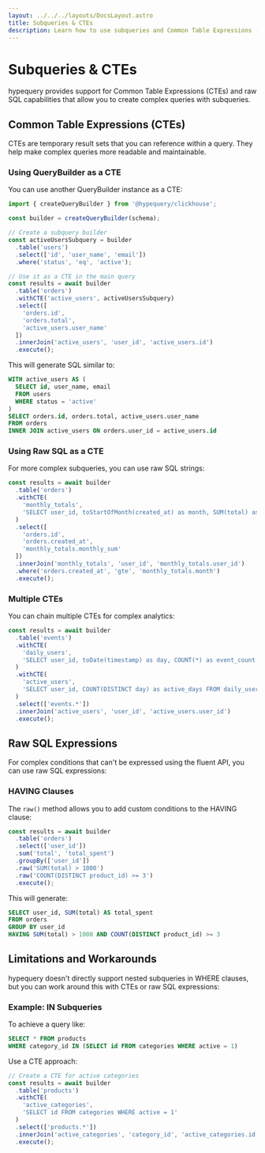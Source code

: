 ```yaml
---
layout: ../../../layouts/DocsLayout.astro
title: Subqueries & CTEs
description: Learn how to use subqueries and Common Table Expressions (CTEs) in hypequery
---
```


# Subqueries & CTEs

hypequery provides support for Common Table Expressions (CTEs) and raw SQL capabilities that allow you to create complex queries with subqueries.

## Common Table Expressions (CTEs)

CTEs are temporary result sets that you can reference within a query. They help make complex queries more readable and maintainable.

### Using QueryBuilder as a CTE

You can use another QueryBuilder instance as a CTE:

```typescript
import { createQueryBuilder } from '@hypequery/clickhouse';

const builder = createQueryBuilder(schema);

// Create a subquery builder
const activeUsersSubquery = builder
  .table('users')
  .select(['id', 'user_name', 'email'])
  .where('status', 'eq', 'active');

// Use it as a CTE in the main query
const results = await builder
  .table('orders')
  .withCTE('active_users', activeUsersSubquery)
  .select([
    'orders.id', 
    'orders.total', 
    'active_users.user_name'
  ])
  .innerJoin('active_users', 'user_id', 'active_users.id')
  .execute();
```

This will generate SQL similar to:

```sql
WITH active_users AS (
  SELECT id, user_name, email 
  FROM users 
  WHERE status = 'active'
) 
SELECT orders.id, orders.total, active_users.user_name 
FROM orders 
INNER JOIN active_users ON orders.user_id = active_users.id
```

### Using Raw SQL as a CTE

For more complex subqueries, you can use raw SQL strings:

```typescript
const results = await builder
  .table('orders')
  .withCTE(
    'monthly_totals',
    'SELECT user_id, toStartOfMonth(created_at) as month, SUM(total) as monthly_sum FROM orders GROUP BY user_id, month'
  )
  .select([
    'orders.id',
    'orders.created_at',
    'monthly_totals.monthly_sum'
  ])
  .innerJoin('monthly_totals', 'user_id', 'monthly_totals.user_id')
  .where('orders.created_at', 'gte', 'monthly_totals.month')
  .execute();
```

### Multiple CTEs

You can chain multiple CTEs for complex analytics:

```typescript
const results = await builder
  .table('events')
  .withCTE(
    'daily_users',
    'SELECT user_id, toDate(timestamp) as day, COUNT(*) as event_count FROM events GROUP BY user_id, day'
  )
  .withCTE(
    'active_users',
    'SELECT user_id, COUNT(DISTINCT day) as active_days FROM daily_users GROUP BY user_id HAVING active_days > 7'
  )
  .select(['events.*'])
  .innerJoin('active_users', 'user_id', 'active_users.user_id')
  .execute();
```

## Raw SQL Expressions

For complex conditions that can't be expressed using the fluent API, you can use raw SQL expressions:

### HAVING Clauses

The `raw()` method allows you to add custom conditions to the HAVING clause:

```typescript
const results = await builder
  .table('orders')
  .select(['user_id'])
  .sum('total', 'total_spent')
  .groupBy(['user_id'])
  .raw('SUM(total) > 1000')
  .raw('COUNT(DISTINCT product_id) >= 3')
  .execute();
```

This will generate:

```sql
SELECT user_id, SUM(total) AS total_spent 
FROM orders 
GROUP BY user_id 
HAVING SUM(total) > 1000 AND COUNT(DISTINCT product_id) >= 3
```

## Limitations and Workarounds

hypequery doesn't directly support nested subqueries in WHERE clauses, but you can work around this with CTEs or raw SQL expressions:

### Example: IN Subqueries

To achieve a query like:

```sql
SELECT * FROM products 
WHERE category_id IN (SELECT id FROM categories WHERE active = 1)
```

Use a CTE approach:

```typescript
// Create a CTE for active categories
const results = await builder
  .table('products')
  .withCTE(
    'active_categories',
    'SELECT id FROM categories WHERE active = 1'
  )
  .select(['products.*'])
  .innerJoin('active_categories', 'category_id', 'active_categories.id')
  .execute();
```